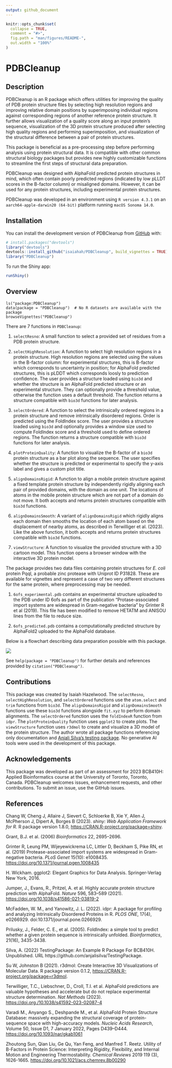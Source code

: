 ```yaml
---
output: github_document
---
```


```r
knitr::opts_chunk$set(
  collapse = TRUE,
  comment = "#>",
  fig.path = "man/figures/README-",
  out.width = "100%"
)
```

# PDBCleanup

## Description

PDBCleanup is an R package which offers utilities for improving the quality of PDB protein structure files by selecting high resolution regions and improving relative domain positions by superimposing individual regions against corresponding regions of another reference protein structure. It further allows visualization of a quality score along an input protein's sequence, visualization of the 3D protein structure produced after selecting high quality regions and performing superimposition, and visualization of the structural difference between a pair of protein structures.

This package is beneficial as a pre-processing step before performing analysis using protein structural data. It is compatible with other common structural biology packages but provides new highly customizable functions to streamline the first steps of structural data preparation.

PDBCleanup was designed with AlphaFold predicted protein structures in mind, which often contain poorly predicted regions (indicated by low pLLDT scores in the B-factor column) or misaligned domains. However, it can be used for any protein structures, including experimental protein structures.

PDBCleanup was developed in an environment using `R version 4.3.1` on an `aarch64-apple-darwin20 (64-bit)` platform running `macOS Sonoma 14.0`.

## Installation

You can install the development version of PDBCleanup from [GitHub](https://github.com/) with:

``` r
# install.packages("devtools")
library("devtools")
devtools::install_github("isaiahah/PDBCleanup", build_vignettes = TRUE)
library("PDBCleanup")
```

To run the Shiny app:
``` r
runShiny()
```

## Overview

```         
ls("package:PDBCleanup")
data(package = "PDBCleanup")  # No R datasets are available with the package
browseVignettes("PDBCleanup")
```

There are 7 functions in `PDBCleanup`:

1. `selectResno`: A small function to select a provided set of residues from a PDB protein structure.

2. `selectHighResolution`: A function to select high resolution regions in a protein structure. High resolution regions are selected using the values in the B-factor column: for experimental structures, this is B-factor which corresponds to uncertainty in position; for AlphaFold predicted structures, this is pLDDT which corresponds loosly to prediction confidence. The user provides a structure loaded using `bio3d` and whether the structure is an AlphaFold predicted structure or an experimental structure. They can optionally provide a threshold value, otherwise the function uses a default threshold. The function returns a structure compatible with `bio3d` functions for later analysis.

3. `selectOrdered`: A function to select the intrinsically ordered regions in a protein structure and remove intrinsically disordered regions. Order is predicted using the FoldIndex score. The user provides a structure loaded using `bio3d` and optionally provides a window size used to compute FoldIndex score and a threshold used to define ordered regions. The function returns a structure compatible with `bio3d` functions for later analysis.

4.  `plotProteinQuality`: A function to visualize the B-factor of a `bio3d` protein structure as a bar plot along the sequence. The user specifies whether the structure is predicted or experimental to specify the y-axis label and gives a custom plot title.

5.  `alignDomainsRigid`: A function to align a mobile protein structure against a fixed template protein structure by independently rigidly aligning each pair of provided domains, with the domain as one unit. The locations of atoms in the mobile protein structure which are not part of a domain do not move. It both accepts and returns protein structures compatible with `bio3d` functions.

6. `alignDomainsSmooth`: A variant of `alignDomainsRigid` which rigidly aligns each domain then smooths the location of each atom based on the displacement of nearby atoms, as described in Terwilliger et al. (2023). Like the above function, it both accepts and returns protein structures compatible with `bio3d` functions.

7.  `viewStructure`: A function to visualize the provided structure with a 3D cartoon model. This function opens a browser window with the interactive 3D protein model.

The package provides two data files containing protein structures for _E. coli_ protein Pqql, a probable zinc protease with Uniprot ID P31828. These are available for vignettes and represent a case of two very different structures for the same protein, where preprocessing may be needed.

1. `6ofs_experimental.pdb` contains an experimental structure uploaded to the PDB under ID 6ofs as part of the publication "Protase-associated import systems are widespread in Gram-negative bacteria" by Grinter R et al (2019). This file has been modified to remove HETATM and ANISOU lines from the file to reduce size.

2. `6ofs_predicted.pdb` contains a computationally predicted structure by AlphaFold2 uploaded to the AlphaFold database.

Below is a flowchart describing data preparation possible with this package.

![](./inst/extdata/USAGES.png)

See `help(package = "PDBCleanup")` for further details and references provided by `citation("PDBCleanup")`.

## Contributions

This package was created by Isaiah Hazelwood. The `selectResno`, `selectHighResolution`, and `selectOrdered` functions use the `atom.select` and `trim` functions from `bio3d`. The `alignDomainsRigid` and `alignDomainsSmooth` functions use these `bio3d` functions alongside `fit.xyz` to perform domain alignments. The `selectOrdered` function uses the `foldIndexR` function from `idpr`. The `plotProteinQuality` function uses `ggplot2` to create plots. The `viewStructure` function uses `r3dmol` to create and visualize a 3D model of the protein structure. The author wrote all package functions referencing only documentation and [Anjali Silva's testing package](https://github.com/anjalisilva/TestingPackage/tree/master). No generative AI tools were used in the development of this package.


## Acknowledgements

This package was developed as part of an assessment for 2023 BCB410H: Applied Bioinformatics course at the University of Toronto, Toronto, Canada. PDBCleanup welcomes issues, enhancement requests, and other contributions. To submit an issue, use the GitHub issues.

## References

Chang W, Cheng J, Allaire J, Sievert C, Schloerke B, Xie Y, Allen J, McPherson J, Dipert A, Borges B (2023). _shiny: Web Application Framework for R_. R package version 1.8.0, <https://CRAN.R-project.org/package=shiny>.

Grant, B.J. et al. (2006) _Bioinformatics_ 22, 2695--2696.

Grinter R, Leung PM, Wijeyewickrema LC, Littler D, Beckham S, Pike RN, et al. (2019) Protease-associated import systems are widespread in Gram-negative bacteria. _PLoS Genet_ 15(10): e1008435. <https://doi.org/10.1371/journal.pgen.1008435>

H. Wickham. ggplot2: Elegant Graphics for Data Analysis. Springer-Verlag New York, 2016.

Jumper, J., Evans, R., Pritzel, A. et al. Highly accurate protein structure prediction with AlphaFold. _Nature_ 596, 583--589 (2021). <https://doi.org/10.1038/s41586-021-03819-2>

McFadden, W. M., and Yanowitz, J. L. (2022). idpr: A package for profiling and analyzing Intrinsically Disordered Proteins in R. _PLOS ONE_, 17(4), e0266929. doi:10.1371/journal.pone.0266929.

Prilusky, J., Felder, C. E., et al. (2005). FoldIndex: a simple tool to predict whether a given protein sequence is intrinsically unfolded. _Bioinformatics_, 21(16), 3435-3438.

Silva, A. (2022) TestingPackage: An Example R Package For BCB410H. Unpublished. URL https://github.com/anjalisilva/TestingPackage.

Su W, Johnston B (2021). r3dmol: Create Interactive 3D Visualizations of Molecular Data. R package version 0.1.2, <https://CRAN.R-project.org/package=r3dmol>.

Terwilliger, T.C., Liebschner, D., Croll, T.I. et al. AlphaFold predictions are valuable hypotheses and accelerate but do not replace experimental structure determination. _Nat Methods_ (2023). <https://doi.org./10.1038/s41592-023-02087-4>

Varadi M., Anyango S., Deshpande M., et al. AlphaFold Protein Structure Database: massively expanding the structural coverage of protein-sequence space with high-accuracy models. _Nucleic Acids Research_, Volume 50, Issue D1, 7 January 2022, Pages D439–D444. <https://doi.org/10.1093/nar/gkab1061>

Zhoutong Sun, Qian Liu, Ge Qu, Yan Feng, and Manfred T. Reetz. Utility of B-Factors in Protein Science: Interpreting Rigidity, Flexibility, and Internal Motion and Engineering Thermostability. _Chemical Reviews_ 2019 119 (3), 1626-1665. <https://doi.org/10.1021/acs.chemrev.8b00290>
